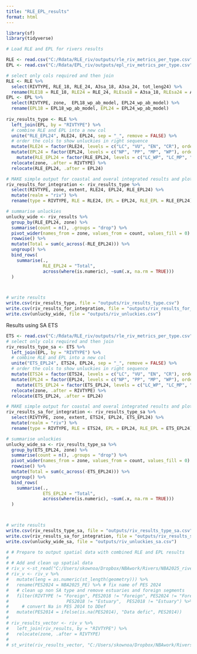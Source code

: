```yaml
---
title: "RLE_EPL_results"
format: html
---
```


```r
library(sf)
library(tidyverse)
```

```r
# Load RLE and EPL for rivers results 

RLE <- read.csv("C:/Rdata/RLE_riv/outputs/rle_riv_metrics_per_type.csv")
EPL <- read.csv("C:/Rdata/EPL_riv/outputs/epl_riv_metrics_per_type.csv")

# select only cols required and then join
RLE <- RLE %>%
  select(RIVTYPE, RLE_18, RLE_24, A3sa_18, A3sa_24, tot_leng24) %>%
  rename(RLE18 = RLE_18, RLE24 = RLE_24, RLEsa18 = A3sa_18, RLEsa24 = A3sa_24, extent = tot_leng24)
EPL <- EPL %>%
  select(RIVTYPE, zone,  EPL18_wp_ab_model, EPL24_wp_ab_model) %>% 
  rename(EPL18 = EPL18_wp_ab_model, EPL24 = EPL24_wp_ab_model)
  
riv_results_type <- RLE %>%
  left_join(EPL, by = "RIVTYPE") %>%
  # combine RLE and EPL into a new col
  unite("RLE_EPL24", RLE24, EPL24, sep = "_", remove = FALSE) %>%
  # order the cols to show unluckies in right sequence
  mutate(RLE24 = factor(RLE24, levels = c("LC", "VU", "EN", "CR"), ordered = TRUE)) %>%
  mutate(EPL24 = factor(EPL24, levels = c("NP", "PP", "MP", "WP"), ordered = TRUE)) %>%
    mutate(RLE_EPL24 = factor(RLE_EPL24, levels = c("LC_WP", "LC_MP", "VU_WP", "VU_MP", "LC_PP",  "LC_NP",  "VU_PP", "VU_NP", "EN_WP", "EN_MP",  "CR_WP", "CR_MP","EN_PP" , "EN_NP","CR_PP", "CR_NP"), ordered = TRUE)) %>%
  relocate(zone, .after = RIVTYPE) %>%
  relocate(RLE_EPL24, .after = EPL24)

# MAKE simple output for coastal and overal integrated results and plots 
riv_results_for_integration <- riv_results_type %>%
  select(RIVTYPE, zone, extent, RLE24, EPL24, RLE_EPL24) %>%
  mutate(realm = "riv") %>%
  rename(type = RIVTYPE, RLE = RLE24, EPL = EPL24, RLE_EPL = RLE_EPL24)

# summarise unluckies 
unlucky_wide <- riv_results %>% 
  group_by(RLE_EPL24, zone) %>% 
  summarise(count = n(), .groups = "drop") %>%
  pivot_wider(names_from = zone, values_from = count, values_fill = 0) %>%# Step 2: 
  rowwise() %>%
  mutate(Total = sum(c_across(-RLE_EPL24))) %>%
  ungroup() %>%
  bind_rows(
    summarise(., 
              RLE_EPL24 = "Total", 
              across(where(is.numeric), ~sum(.x, na.rm = TRUE)))
  )



# write results
write.csv(riv_results_type, file = "outputs/riv_results_type.csv")
write.csv(riv_results_for_integration, file = "outputs/riv_results_for_integration.csv")
write.csv(unlucky_wide, file = "outputs/riv_unluckies.csv")

```

Results using SA ETS

```r

ETS <- read.csv("C:/Rdata/RLE_riv/outputs/rle_riv_metrics_per_type.csv") %>% select(RIVTYPE, A3sa_18, A3sa_24, tot_leng24) %>%  rename( ETS18 = A3sa_18, ETS24 = A3sa_24, extent = tot_leng24)
# select only cols required and then join
riv_results_type_sa <- ETS %>%
  left_join(EPL, by = "RIVTYPE") %>%
  # combine RLE and EPL into a new col
  unite("ETS_EPL24", ETS24, EPL24, sep = "_", remove = FALSE) %>%
  # order the cols to show unluckies in right sequence
  mutate(ETS24 = factor(ETS24, levels = c("LC", "VU", "EN", "CR"), ordered = TRUE)) %>%
  mutate(EPL24 = factor(EPL24, levels = c("NP", "PP", "MP", "WP"), ordered = TRUE)) %>%
    mutate(ETS_EPL24 = factor(ETS_EPL24, levels = c("LC_WP", "LC_MP", "VU_WP", "VU_MP", "LC_PP",  "LC_NP",  "VU_PP", "VU_NP", "EN_WP", "EN_MP",  "CR_WP", "CR_MP","EN_PP" , "EN_NP","CR_PP", "CR_NP"), ordered = TRUE)) %>%
  relocate(zone, .after = RIVTYPE) %>%
  relocate(ETS_EPL24, .after = EPL24)

# MAKE simple output for coastal and overal integrated results and plots 
riv_results_sa_for_integration <- riv_results_type_sa %>%
  select(RIVTYPE, zone, extent, ETS24, EPL24, ETS_EPL24) %>%
  mutate(realm = "riv") %>%
  rename(type = RIVTYPE, RLE = ETS24, EPL = EPL24, RLE_EPL = ETS_EPL24)

# summarise unluckies 
unlucky_wide_sa <- riv_results_type_sa %>% 
  group_by(ETS_EPL24, zone) %>% 
  summarise(count = n(), .groups = "drop") %>%
  pivot_wider(names_from = zone, values_from = count, values_fill = 0) %>%# Step 2: 
  rowwise() %>%
  mutate(Total = sum(c_across(-ETS_EPL24))) %>%
  ungroup() %>%
  bind_rows(
    summarise(., 
              ETS_EPL24 = "Total", 
              across(where(is.numeric), ~sum(.x, na.rm = TRUE)))
  )



# write results
write.csv(riv_results_type_sa, file = "outputs/riv_results_type_sa.csv")
write.csv(riv_results_sa_for_integration, file = "outputs/riv_results_sa_for_integration.csv")
write.csv(unlucky_wide_sa, file = "outputs/riv_unluckies_sa.csv")

```

```r
# # Prepare to output spatial data with combined RLE and EPL results 
# 
# # Add and clean up spatial data
# riv_v <-st_read("C:/Users/skownoa/Dropbox/NBAwork/Rivers/NBA2025_rivers/NBA2025_River_20250610.shp") #ensure it uses proj =  wgs84 aea cm 25 -24 -33
# riv_v <- riv_v %>%
#   mutate(leng = as.numeric(st_length(geometry))) %>%
#   rename(PES2024 = NBA2025_PE) %>% # fix name of PES 2024
#   # clean up non SA type and remove estuaries and foreign segments
#   filter(RIVTYPE != "Foreign", PES2018 != "Foreign", PES2024 != "Foreign",
#                      PES2018 != "Estuary",  PES2018 != "Estuary") %>%   
#     # convert Na in PES 2014 to DDef
#   mutate(PES2014 = ifelse(is.na(PES2014), "Data defic", PES2014))
# 
# riv_results_vector <- riv_v %>%
#   left_join(riv_results, by = "RIVTYPE") %>%
#   relocate(zone, .after = RIVTYPE)
#  
# st_write(riv_results_vector, "C:/Users/skownoa/Dropbox/NBAwork/Rivers/riv_results_vector.gpkg") 
```
